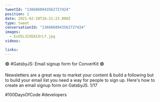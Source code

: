 ```yaml
---
tweetId: "1366060943562727424"
position: 1
date: 2021-02-28T16:21:23.000Z
type: tweet
conversationId: "1366060943562727424"
images:
  - EvU5L3IXEAIdrLf.jpg
videos:

links:
---
```


🟣 #GatsbyJS: Email signup form for ConverKit 🟣

Newsletters are a great way to market your content & build a following but to build your email list you need a way for people to sign up. Here's how to create an email signup form on GatsbyJS. 1/17

#100DaysOfCode #developers
